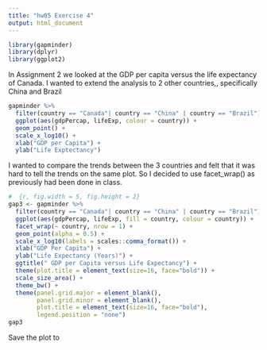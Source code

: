 ```yaml
---
title: "hw05 Exercise 4"
output: html_document
---
```


```r
library(gapminder)
library(dplyr)
library(ggplot2)
```

In Assignment 2 we looked at the GDP per capita versus the life expectancy of Canada. I wanted to extend the analysis to 2 other countries,, specifically China and Brazil 
```r
gapminder %>%
  filter(country == "Canada"| country == "China" | country == "Brazil") %>% # add other countries 
  ggplot(aes(gdpPercap, lifeExp, colour = country)) + 
  geom_point() + 
  scale_x_log10() + 
  xlab("GDP per Capita") + 
  ylab("Life Exptectancy") 
```

I wanted to compare the trends between the 3 countries and felt that it was hard to tell the trends on the same plot. So I decided to use facet_wrap() as previously had been done in class. 

```r
#  {r, fig.width = 5, fig.height = 2}
gap3 <- gapminder %>% 
  filter(country == "Canada"| country == "China" | country == "Brazil") %>% 
  ggplot(aes(gdpPercap, lifeExp, fill = country, colour = country)) +
  facet_wrap(~ country, nrow = 1) + 
  geom_point(alpha = 0.5) +  
  scale_x_log10(labels = scales::comma_format()) + 
  xlab("GDP Per Capita") + 
  ylab("Life Expectancy (Years)") +
  ggtitle(" GDP per Capita versus Life Expectancy") + 
  theme(plot.title = element_text(size=16, face="bold")) +
  scale_size_area() +
  theme_bw() + 
  theme(panel.grid.major = element_blank(), 
        panel.grid.minor = element_blank(), 
        plot.title = element_text(size=16, face="bold"), 
        legend.position = "none")
gap3
```

Save the plot to 